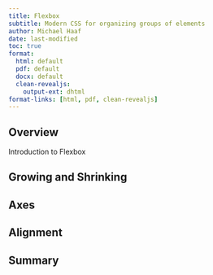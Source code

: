 ```yaml
---
title: Flexbox
subtitle: Modern CSS for organizing groups of elements
author: Michael Haaf
date: last-modified
toc: true
format: 
  html: default
  pdf: default
  docx: default
  clean-revealjs: 
    output-ext: dhtml
format-links: [html, pdf, clean-revealjs]
---
```


## Overview

Introduction to Flexbox

## Growing and Shrinking

## Axes

## Alignment

## Summary
